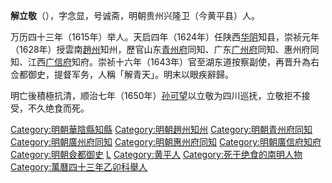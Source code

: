 '''解立敬'''（{{bd|？||1650年|catIdx=X}}），字念显，号诚斋，明朝贵州兴隆卫（今黄平县）人。

万历四十三年（1615年）举人。天启四年（1624年）任陕西[[华阴|华阴]]知县，崇祯元年（1628年）授雲南[[趙州|趙州]]知州，歷官山东[[青州府|青州府]]同知、广东[[广州府|广州府]]同知、惠州府同知、江西[[广信府|广信府]]知府。崇祯十六年（1643年）官至湖东道按察副使，再晋升為右佥都御史，提督军务，人稱「解青天」。明末以眼疾辭歸。

明亡後積極抗清，顺治七年（1650年）[[孙可望|孙可望]]以立敬为四川巡抚，立敬拒不接受，不久绝食而死。

{{DEFAULTSORT:Xie解}}
[[Category:明朝華陰縣知縣|Category:明朝華陰縣知縣]]
[[Category:明朝趙州知州|Category:明朝趙州知州]]
[[Category:明朝青州府同知|Category:明朝青州府同知]]
[[Category:明朝廣州府同知|Category:明朝廣州府同知]]
[[Category:明朝惠州府同知|Category:明朝惠州府同知]]
[[Category:明朝廣信府知府|Category:明朝廣信府知府]]
[[Category:明朝僉都御史|Category:明朝僉都御史]]
[[Category:解姓|L]]
[[Category:黄平人|Category:黄平人]]
[[Category:死于绝食的南明人物|Category:死于绝食的南明人物]]
[[Category:萬曆四十三年乙卯科舉人|Category:萬曆四十三年乙卯科舉人]]